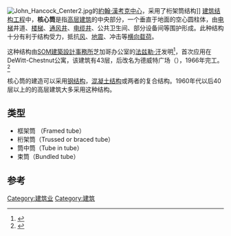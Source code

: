 {{Expand language|1=en|time=2020-10-15T14:09:53+00:00}}
[[File:John_Hancock_Center2.jpg|thumb]]的[[約翰·漢考克中心|約翰·漢考克中心]]，采用了桁架筒结构]]
[[建筑|建筑]][[结构工程|结构工程]]中，'''核心筒'''是指[[高层建筑物|高层建筑]]的中央部分，一个垂直于地面的空心圆柱体，由[[电梯|电梯]]井道、[[楼梯|楼梯]]、[[通风井|通风井]]、[[电缆井|电缆井]]、公共卫生间、部分设备间等围护形成。此种结构十分有利于结构受力，抵抗[[风|风]]、[[地震|地震]]、冲击等[[結構荷重|横向载荷]]。

这种结构由[[SOM建築設計事務所|SOM建築設計事務所]]芝加哥办公室的[[法兹勒·汗|法兹勒·汗]]发明<ref>{{Cite book|title=Engineering Legends|first=Richard|last=Weingardt|publisher=ASCE Publications|year=2005|isbn=978-0-7844-0801-8|page=76}}</ref>，首次应用在DeWitt-Chestnut公寓，该建筑有43层，后改名为德威特广场（{{lang-en|Plaza on DeWitt}}），1966年完工。<ref>{{cite book |last1=Beedle |first1=Lynn S. |author2=Council on Tall Buildings and Urban Habitat |title=Advances in tall buildings |year=1986 |publisher=Van Nostrand Reinhold Company |location= |isbn=978-0-442-21599-6 |page=[https://archive.org/details/advancesintallbu0000unse/page/149 149] |url=https://archive.org/details/advancesintallbu0000unse|access-date=}}</ref>

核心筒的建造可以采用[[钢结构|钢结构]]，[[混凝土结构|混凝土结构]]或两者的复合结构。1960年代以后40层以上的的高层建筑大多采用这种结构。

==类型==
* 框架筒 （Framed tube）
* 桁架筒（Trussed or braced tube）
* 筒中筒（Tube in tube）
* 束筒（Bundled tube）

==参考==
{{reflist}}

[[Category:建筑业|Category:建筑业]]
[[Category:建筑|Category:建筑]]